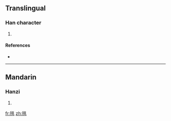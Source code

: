 ==Translingual==

===Han character===
{{Han char|rn=82|rad=毛|as=08|sn=12|four=|canj=竹山中一卜 (HULMY)}}

# {{defn|Han|sort=毛08}}

====References====
* {{Han ref|kx=0594.261|dkj=16884|hdz=31999.150|uh=6BF4|ud=27636}}

----

==Mandarin==

===Hanzi===
{{cmn-hanzi|pin=[[bī]] ([[bi1]]), [[sāi]] ([[sai1]])|wg=pi<sup>1</sup>, sai<sup>1</sup>}}

# {{defn|Mandarin|sort=毛08}}

[[fr:毴]]
[[zh:毴]]